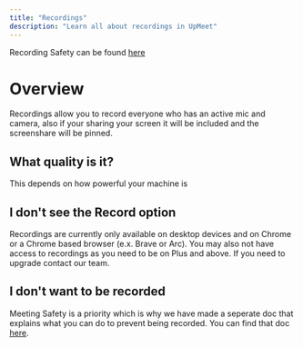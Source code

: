 ```yaml
---
title: "Recordings"
description: "Learn all about recordings in UpMeet"
---
```


<Info>Recording Safety can be found [here](/recording-inprogress)</Info>
 

# Overview
Recordings allow you to record everyone who has an active mic and camera, also if your sharing your screen it will be included and the screenshare will be pinned.

## What quality is it?
This depends on how powerful your machine is

## I don't see the Record option
Recordings are currently only available on desktop devices and on Chrome or a Chrome based browser (e.x. Brave or Arc).
You may also not have access to recordings as you need to be on Plus and above. If you need to upgrade contact our team.

## I don't want to be recorded
Meeting Safety is a priority which is why we have made a seperate doc that explains what you can do to prevent being recorded.
You can find that doc [here](/recording-inprogress).